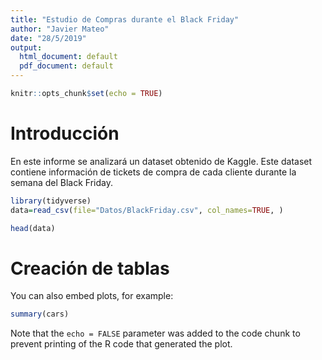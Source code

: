 ```yaml
---
title: "Estudio de Compras durante el Black Friday"
author: "Javier Mateo"
date: "28/5/2019"
output:
  html_document: default
  pdf_document: default
---
```


```r
knitr::opts_chunk$set(echo = TRUE)
```

# Introducción

En este informe se analizará un dataset obtenido de Kaggle. Este dataset contiene información de tickets de compra de cada cliente durante la semana del Black Friday.


```r
library(tidyverse)
data=read_csv(file="Datos/BlackFriday.csv", col_names=TRUE, )

```

```r
head(data)
```

# Creación de tablas

You can also embed plots, for example:

```r
summary(cars)
```

Note that the `echo = FALSE` parameter was added to the code chunk to prevent printing of the R code that generated the plot.

